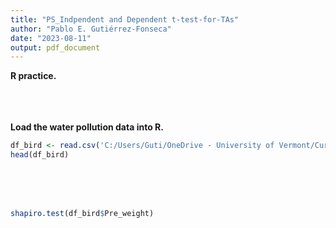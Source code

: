 ```yaml
---
title: "PS_Indpendent and Dependent t-test-for-TAs"
author: "Pablo E. Gutiérrez-Fonseca"
date: "2023-08-11"
output: pdf_document
---
```


**R practice.<br />**
<br />  
<br /> 

**Load the water pollution data into R.<br />** 
```r
df_bird <- read.csv('C:/Users/Guti/OneDrive - University of Vermont/Curriculum/07_ Cursos/NR-2400/Problem set_ Independent and Dependent t-tests/Bird_Migration.csv')
head(df_bird)
```
<br />
<br />
<br />

```r
shapiro.test(df_bird$Pre_weight)
```


